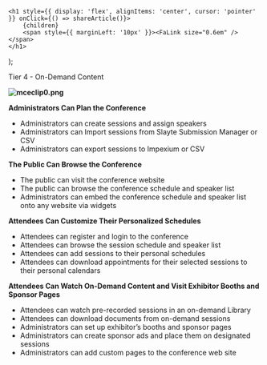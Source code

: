 

    <h1 style={{ display: 'flex', alignItems: 'center', cursor: 'pointer' }} onClick={() => shareArticle()}>
        {children} 
        <span style={{ marginLeft: '10px' }}><FaLink size="0.6em" /></span>
    </h1>
);

<ToastContainer />

<ClickableTitle>Tier 4 - On-Demand Content</ClickableTitle>




**![mceclip0.png](../../../resources/article-images/4413804160147-Tier-4-On-Demand-Content_1.png)**


**Administrators Can Plan the Conference**


* Administrators can create sessions and assign speakers
* Administrators can Import sessions from Slayte Submission Manager or CSV
* Administrators can export sessions to Impexium or CSV


**The Public Can Browse the Conference**


* The public can visit the conference website
* The public can browse the conference schedule and speaker list
* Administrators can embed the conference schedule and speaker list onto any website via widgets


**Attendees Can Customize Their Personalized Schedules**


* Attendees can register and login to the conference
* Attendees can browse the session schedule and speaker list
* Attendees can add sessions to their personal schedules
* Attendees can download appointments for their selected sessions to their personal calendars


**Attendees Can Watch On-Demand Content and Visit Exhibitor Booths and Sponsor Pages**


* Attendees can watch pre-recorded sessions in an on-demand Library
* Attendees can download documents from on-demand sessions
* Administrators can set up exhibitor’s booths and sponsor pages
* Administrators can create sponsor ads and place them on designated sessions
* Administrators can add custom pages to the conference web site


